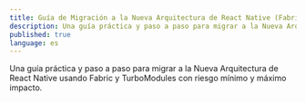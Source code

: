```yaml
---
title: Guía de Migración a la Nueva Arquitectura de React Native (Fabric y TurboModules)
description: Una guía práctica y paso a paso para migrar a la Nueva Arquitectura de React Native usando Fabric y TurboModules con riesgo mínimo y máximo impacto.
published: true
language: es
---
```


Una guía práctica y paso a paso para migrar a la Nueva Arquitectura de React Native usando Fabric y TurboModules con riesgo mínimo y máximo impacto.


